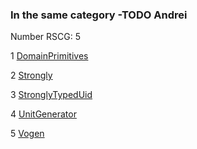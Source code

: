 
### In  the same category -TODO Andrei

Number RSCG: 5

   1 [DomainPrimitives](/docs/DomainPrimitives)

   2 [Strongly](/docs/Strongly)

   3 [StronglyTypedUid](/docs/StronglyTypedUid)

   4 [UnitGenerator](/docs/UnitGenerator)

   5 [Vogen](/docs/Vogen)
    